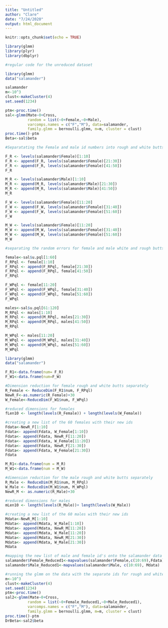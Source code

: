 ```yaml
---
title: "Untitled"
author: "Clare"
date: "7/24/2020"
output: html_document
---
```


```r
knitr::opts_chunk$set(echo = TRUE)
```

```r
library(glmm)
library(plyr)
library(dbplyr)
```

```r
#regular code for the unreduced dataset

library(glmm)
data("salamander")

salamander
m<-10^3
clust<-makeCluster(4)
set.seed(1234)

ptm<-proc.time()
sal<-glmm(Mate~0+Cross,
          random = list(~0+Female,~0+Male),
          varcomps.names = c("F","M"), data=salamander,
          family.glmm = bernoulli.glmm, m=m, cluster = clust)
proc.time()-ptm
Beta<-sal$beta
```

```r
#Separatating the Female and male id numbers into rough and white butts

F_R <- levels(salamander$Female)[1:10]
F_R <- append(F_R, levels(salamander$Female)[21:30])
F_R <- append(F_R, levels(salamander$Female)[41:50])
F_R

M_R <- levels(salamander$Male)[1:10]
M_R <- append(M_R, levels(salamander$Male)[21:30])
M_R <- append(M_R, levels(salamander$Male)[41:50])
M_R

F_W <- levels(salamander$Female)[11:20]
F_W <- append(F_W, levels(salamander$Female)[31:40])
F_W <- append(F_W, levels(salamander$Female)[51:60])
F_W

M_W <- levels(salamander$Female)[11:20]
M_W <- append(M_W, levels(salamander$Female)[31:40])
M_W <- append(M_W, levels(salamander$Female)[51:60])
M_W
```

```r
#separating the random errors for female and male white and rough butts

female<-sal$u.pql[1:60]
F_RPql <- female[1:10]
F_RPql <- append(F_RPql, female[21:30])
F_RPql <- append(F_RPql, female[41:50])
F_RPql

F_WPql <- female[11:20]
F_WPql <- append(F_WPql, female[31:40])
F_WPql <- append(F_WPql, female[51:60])
F_WPql

males<-sal$u.pql[61:120]
M_RPql <- males[1:10]
M_RPql <- append(M_RPql, males[21:30])
M_RPql <- append(M_RPql, males[41:50])
M_RPql

M_WPql <- males[11:20]
M_WPql <- append(M_WPql, males[31:40])
M_WPql <- append(M_WPql, males[51:60])
M_WPql
```

```r
library(glmm)
data("salamander")

F_R1<-data.frame(num= F_R)
F_W1<-data.frame(num=F_W)

#Dimension reduction for female rough and white butts separately
R_Female <- ReduceDim(F_R1$num, F_RPql)
NewR_F<-as.numeric(R_Female)+30
W_Female<-ReduceDim(F_W1$num, F_WPql)

#reduced dimensions for females
fLen10 <- length(levels(R_Female)) + length(levels(W_Female))

#creating a new list of the 60 females with their new ids
Fdata<-NewR_F[1:10]
Fdata<- append(Fdata, W_Female[1:10])
Fdata<- append(Fdata, NewR_F[11:20])
Fdata<- append(Fdata, W_Female[11:20])
Fdata<- append(Fdata, NewR_F[21:30])
Fdata<- append(Fdata, W_Female[21:30])
Fdata
```

```r
M_R1<-data.frame(num = M_R)
M_W1<-data.frame(num = M_W)

#dimension reduction for the male rough and white butts separately
R_Male <- ReduceDim(M_R1$num, M_RPql)
W_Male <- ReduceDim(M_W1$num, M_WPql)
NewR_M <- as.numeric(R_Male)+30

#reduced dimensions for males
mLen10 <- length(levels(R_Male))+ length(levels(W_Male))

#creating a new list of the 60 males with their new ids
Mdata<-NewR_M[1:10]
Mdata<- append(Mdata, W_Male[1:10])
Mdata<- append(Mdata, NewR_M[11:20])
Mdata<- append(Mdata, W_Male[11:20])
Mdata<- append(Mdata, NewR_M[21:30])
Mdata<- append(Mdata, W_Male[21:30])
Mdata
```

```r
#mapping the new list of male and female id's onto the salamander data
salamander$Female_Reduced1<-mapvalues(salamander$Female,c(10:69),Fdata)
salamander$Male_Reduced1<-mapvalues(salamander$Male, c(10:69), Mdata)
```

```r
#running the glmm on the data with the separate ids for rough and white butts
m<-10^3
clust<-makeCluster(4)
set.seed(1234)
ptm<-proc.time()
sal2<-glmm(Mate~0+Cross,
          random = list(~0+Female_Reduced1,~0+Male_Reduced1),
          varcomps.names = c("F","M"), data=salamander,
          family.glmm = bernoulli.glmm, m=m, cluster = clust)
proc.time()-ptm
DrBeta<-sal2$beta
```


